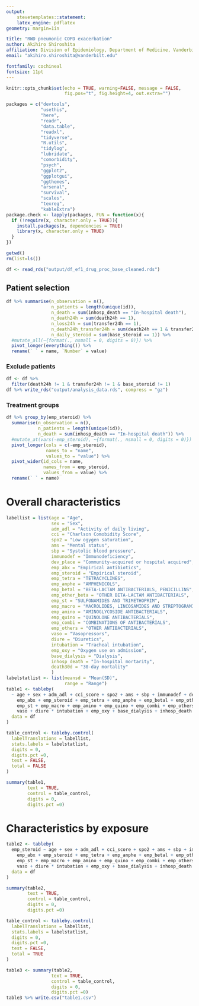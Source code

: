 ```yaml
---
output: 
    stevetemplates::statement:
    latex_engine: pdflatex
geometry: margin=1in

title: "RWD pneumonic COPD exacerbation"
author: Akihiro Shiroshita
affiliation: Division of Epidemiology, Department of Medicine, Vanderbilt University School of Medicine
email: "akihiro.shiroshita@vanderbilt.edu"

fontfamily: cochineal
fontsize: 11pt
---
```


```r

knitr::opts_chunk$set(echo = TRUE, warning=FALSE, message = FALSE,
                      fig.pos="t", fig.height=4, out.extra="")

packages = c("devtools",
             "usethis",
             "here",
             "readr",
             "data.table",
             "readxl",
             "tidyverse",
             "R.utils",
             "tidylog",
             "lubridate",
             "comorbidity",
             "psych",
             "ggplot2",
             "ggplotgui",
             "ggthemes",
             "arsenal",
             "survival",
             "scales",
             "texreg",
             "kableExtra")
package.check <- lapply(packages, FUN = function(x){
  if (!require(x, character.only = TRUE)){
    install.packages(x, dependencies = TRUE)
    library(x, character.only = TRUE)
  }
})

getwd()
rm(list=ls())

df <- read_rds("output/df_ef1_drug_proc_base_cleaned.rds")
```

## Patient selection  

```r
df %>% summarise(n_observation = n(),
                 n_patients = length(unique(id)),
                 n_death = sum(inhosp_death == "In-hospital death"),
                 n_death24h = sum(death24h == 1),
                 n_loss24h = sum(transfer24h == 1),
                 n_death24h_transfer24h = sum(death24h == 1 & transfer24h == 1),
                 n_daily_steroid = sum(base_steroid == 1)) %>% 
  #mutate_all(~{format(., nsmall = 0, digits = 0)}) %>% 
  pivot_longer(everything()) %>% 
  rename(` ` = name, `Number` = value)
```

### Exclude patients

```r
df <- df %>% 
  filter(death24h != 1 & transfer24h != 1 & base_steroid != 1)
df %>% write_rds("output/analysis_data.rds", compress = "gz")
```

### Treatment groups

```r
df %>% group_by(emp_steroid) %>% 
  summarise(n_observation = n(),
            n_patients = length(unique(id)),
            n_death = sum(inhosp_death == "In-hospital death")) %>% 
  #mutate_at(vars(-emp_steroid), ~{format(., nsmall = 0, digits = 0)}) %>% 
  pivot_longer(cols = c(-emp_steroid),
               names_to = "name",
               values_to = "value") %>% 
  pivot_wider(id_cols = name,
              names_from = emp_steroid,
              values_from = value) %>% 
  rename(` ` = name)
```

# Overall characteristics

```r
labellist = list(age = "Age",
                 sex = "Sex",
                 adm_adl = "Activity of daily living",
                 cci = "Charlson Comobidity Score",
                 spo2 = "Low ogygen saturation",
                 ams = "Mental status",
                 sbp = "Systolic blood pressure",
                 immunodef = "Immunodeficiency",
                 dev_place = "Community-acquired or hospital acquired",
                 emp_abx = "Empirical antibiotics",
                 emp_steroid = "Empirical steroid",
                 emp_tetra = "TETRACYCLINES",
                 emp_anphe = "AMPHENICOLS",
                 emp_betal = "BETA-LACTAM ANTIBACTERIALS, PENICILLINS",
                 emp_other_beta = "OTHER BETA-LACTAM ANTIBACTERIALS",
                 emp_st = "SULFONAMIDES AND TRIMETHOPRIM",
                 emp_macro = "MACROLIDES, LINCOSAMIDES AND STREPTOGRAMINS",
                 emp_amino = "AMINOGLYCOSIDE ANTIBACTERIALS",
                 emp_quino = "QUINOLONE ANTIBACTERIALS",
                 emp_combi = "COMBINATIONS OF ANTIBACTERIALS",
                 emp_others = "OTHER ANTIBACTERIALS",
                 vaso = "Vasopressors",
                 diure = "Diuretics",
                 intubation = "Tracheal intubation",
                 emp_oxy = "Oxygen use on admission",
                 base_dialysis = "Dialysis",
                 inhosp_death = "In-hospital mortarity",
                 death30d = "30-day mortality"
                 )
labelstatlist <- list(meansd = "Mean(SD)",
                      range = "Range")
table1 <- tableby(
  ~ age + sex + adm_adl + cci_score + spo2 + ams + sbp + immunodef + dev_place +
    emp_abx + emp_steroid + emp_tetra + emp_anphe + emp_betal + emp_other_beta +
    emp_st + emp_macro + emp_amino + emp_quino + emp_combi + emp_others +
    vaso + diure * intubation + emp_oxy + base_dialysis + inhosp_death + death30d,
  data = df
)

table_control <- tableby.control(
  labelTranslations = labellist,
  stats.labels = labelstatlist,
  digits = 0,
  digits.pct =0,
  test = FALSE,
  total = FALSE
)

summary(table1,
        text = TRUE,
        control = table_control,
        digits = 0,
        digits.pct =0)
```

# Characteristics by exposure

```r
table2 <- tableby(
  emp_steroid ~ age + sex + adm_adl + cci_score + spo2 + ams + sbp + immunodef + dev_place +
    emp_abx + emp_steroid + emp_tetra + emp_anphe + emp_betal + emp_other_beta +
    emp_st + emp_macro + emp_amino + emp_quino + emp_combi + emp_others +
    vaso + diure * intubation + emp_oxy + base_dialysis + inhosp_death + death30d,
  data = df
)

summary(table2,
        text = TRUE,
        control = table_control,
        digits = 0,
        digits.pct =0)
```


```r

table_control <- tableby.control(
  labelTranslations = labellist,
  stats.labels = labelstatlist,
  digits = 0,
  digits.pct =0,
  test = FALSE,
  total = TRUE
)

table3 <- summary(table2,
                 text = TRUE,
                 control = table_control,
                 digits = 0,
                 digits.pct =0)
table3 %>% write.csv("table1.csv")
```
